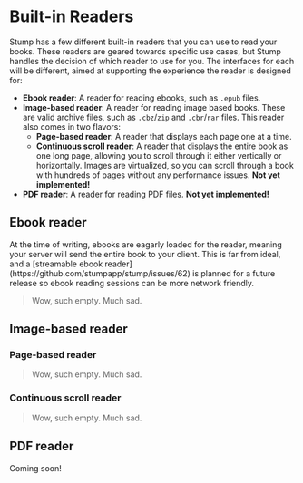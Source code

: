 
# Built-in Readers

Stump has a few different built-in readers that you can use to read your books. These readers are geared towards specific use cases, but Stump handles the decision of which reader to use for you. The interfaces for each will be different, aimed at supporting the experience the reader is designed for:

- **Ebook reader**: A reader for reading ebooks, such as `.epub` files.
- **Image-based reader**: A reader for reading image based books. These are valid archive files, such as `.cbz`/`zip` and `.cbr`/`rar` files. This reader also comes in two flavors:
  - **Page-based reader**: A reader that displays each page one at a time.
  - **Continuous scroll reader**: A reader that displays the entire book as one long page, allowing you to scroll through it either vertically or horizontally. Images are virtualized, so you can scroll through a book with hundreds of pages without any performance issues. **Not yet implemented!**
- **PDF reader**: A reader for reading PDF files. **Not yet implemented!**

## Ebook reader

<Callout emoji="🚧">
	At the time of writing, ebooks are eagarly loaded for the reader, meaning your server will send
	the entire book to your client. This is far from ideal, and a [streamable ebook
	reader](https://github.com/stumpapp/stump/issues/62) is planned for a future release so ebook
	reading sessions can be more network friendly.
</Callout>

> Wow, such empty. Much sad.

## Image-based reader

### Page-based reader

> Wow, such empty. Much sad.

### Continuous scroll reader

> Wow, such empty. Much sad.

## PDF reader

Coming soon!
